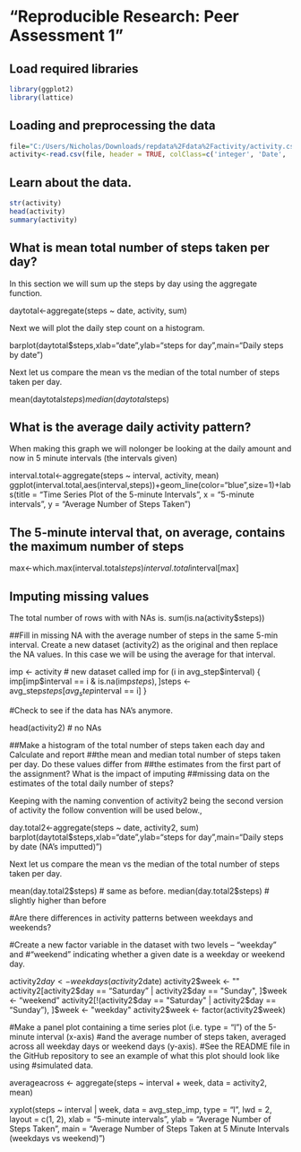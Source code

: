 
# "Reproducible Research: Peer Assessment 1"

## Load required libraries
```r
library(ggplot2)
library(lattice)
```

## Loading and preprocessing the data
```r
file="C:/Users/Nicholas/Downloads/repdata%2Fdata%2Factivity/activity.csv"
activity<-read.csv(file, header = TRUE, colClass=c('integer', 'Date', 'integer'))
```

## Learn about the data.
```r
str(activity)
head(activity)
summary(activity)
```

## What is mean total number of steps taken per day?
In this section we will sum up the steps by day using the aggregate function.

daytotal<-aggregate(steps ~ date, activity, sum)

Next we will plot the daily step count on a histogram.

barplot(daytotal$steps,xlab="date",ylab="steps for day",main="Daily steps by date")

Next let us compare the mean vs the median of the total number of steps taken per day.

mean(daytotal$steps)
median(daytotal$steps)

## What is the average daily activity pattern?
When making this graph we will nolonger be looking at the daily amount and now in 5 minute intervals (the intervals given)

interval.total<-aggregate(steps ~ interval, activity, mean)
ggplot(interval.total,aes(interval,steps))+geom_line(color="blue",size=1)+labs(title = "Time Series Plot of the 5-minute Intervals", x = "5-minute intervals", y = "Average Number of Steps Taken")

## The 5-minute interval that, on average, contains the maximum number of steps 
max<-which.max(interval.total$steps)
interval.total$interval[max]

## Imputing missing values
The total number of rows with with NAs is.
sum(is.na(activity$steps))

##Fill in missing NA with the average number of steps in the same 5-min interval.
Create a new dataset (activity2) as the original and then replace the NA values. In this case we will be using the average for that interval.

imp <- activity # new dataset called imp
for (i in avg_step$interval) {
  imp[imp$interval == i & is.na(imp$steps), ]$steps <- 
    avg_step$steps[avg_step$interval == i]
}

#Check to see if the data has NA's anymore.

head(activity2) # no NAs 
  
##Make a histogram of the total number of steps taken each day and Calculate and report
##the mean and median total number of steps taken per day. Do these values differ from 
##the estimates from the first part of the assignment? What is the impact of imputing 
##missing data on the estimates of the total daily number of steps?

Keeping with the naming convention of activity2 being the second version of activity the follow convention will be used below.,

day.total2<-aggregate(steps ~ date, activity2, sum)
barplot(daytotal$steps,xlab="date",ylab="steps for day",main="Daily steps by date (NA's imputted)")

Next let us compare the mean vs the median of the total number of steps taken per day.

mean(day.total2$steps) # same as before.
median(day.total2$steps) # slightly higher than before


#Are there differences in activity patterns between weekdays and weekends?

#Create a new factor variable in the dataset with two levels – “weekday” and
#“weekend” indicating whether a given date is a weekday or weekend day.


activity2$day <- weekdays(activity2$date)
activity2$week <- ""
activity2[activity2$day == "Saturday" | activity2$day == "Sunday", ]$week <- "weekend"
activity2[!(activity2$day == "Saturday" | activity2$day == "Sunday"), ]$week <- "weekday"
activity2$week <- factor(activity2$week)

#Make a panel plot containing a time series plot (i.e. type = "l") of the 5-minute interval (x-axis) 
#and the average number of steps taken, averaged across all weekday days or weekend days (y-axis). 
#See the README file in the GitHub repository to see an example of what this plot should look like using 
#simulated data.


averageacross <- aggregate(steps ~ interval + week, data = activity2, mean)

xyplot(steps ~ interval | week, data = avg_step_imp, type = "l", lwd = 2,
       layout = c(1, 2), 
       xlab = "5-minute intervals", 
       ylab = "Average Number of Steps Taken",
       main = "Average Number of Steps Taken at 5 Minute Intervals (weekdays vs weekend)")


